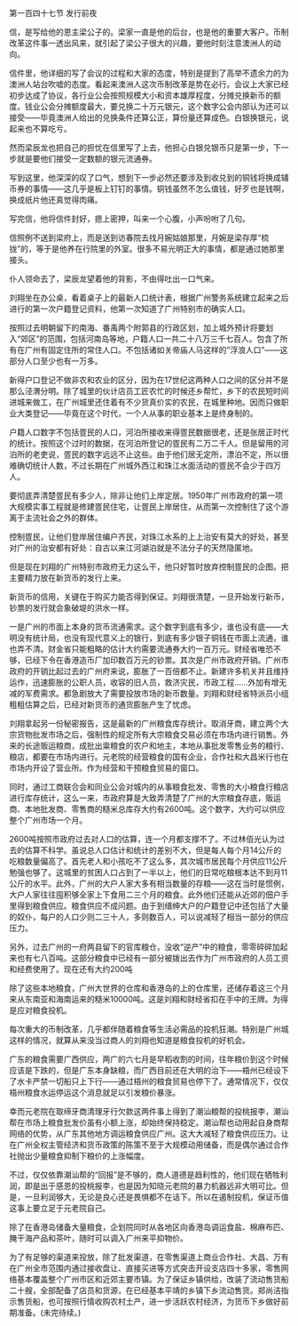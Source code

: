 

第一百四十七节 发行前夜

信，是写给他的恩主梁公子的。梁家一直是他的后台，也是他的重要大客户。币制改革这件事一透出风来，就引起了梁公子很大的兴趣，要他时刻注意澳洲人的动向。

信件里，他详细的写了会议的过程和大家的态度，特别是提到了高举不遗余力的为澳洲人站台吹嘘的态度。看起来澳洲人这次币制改革是势在必行。会议上大家已经初步达成了协议，各行业公会按照规模大小和资本雄厚程度，分摊兑换新币的额度。钱业公会分摊额度最大，要兑换二十万元银元，这个数字公会内部认为还可以接受――毕竟澳洲人给出的兑换条件还算公正，算份量还算成色。白银换银元，说起来也不算吃亏。

然而梁辰龙也把自己的担忧在信里写了上去，他担心白银兑银币只是第一步，下一步就是要他们接受一定数额的银元流通券。

写到这里，他深深的叹了口气，想到下一步必然还要涉及到收兑到的铜钱将换成辅币券的事情――这几乎是板上钉钉的事情。铜钱虽然不怎么值钱，好歹也是钱啊，换成纸片他还真觉得肉痛。

写完信，他将信件封好，摁上密押，叫来一个心腹，小声吩咐了几句。

信照例不送到梁府上，而是送到访春院去找月婉姑娘那里，月婉是梁存厚“梳拢”的，等于是他养在行院里的外室。很多不易光明正大的事情，都是通过她那里接头。

仆人领命去了，梁辰龙望着他的背影，不由得吐出一口气来。

刘翔坐在办公桌，看着桌子上的最新人口统计表，根据广州警务系统建立起来之后进行的第一次户籍登记资料，他第一次知道了广州特别市的确实人口。

按照过去明朝留下的南海、番禹两个附郭县的行政区划，加上城外预计将要划入“郊区”的范围，包括河南岛等地，户籍人口一共二十八万三千七百人。包含了所有在广州有固定住所的常住人口。不包括诸如关帝庙人马这样的“浮浪人口”――这部分人口至少也有一万多。

新得户口登记不做非农和农业的区分，因为在17世纪这两种人口之间的区分并不是那么泾渭分明。除了城里的伙计店员工匠农忙的时候还乡帮忙，乡下的农民短时间进城来做工，在广州城里还住着有不少货真价实的农民，在城里种地。因而只做职业大类登记――毕竟在这个时代，一个人从事的职业基本上是终身制的。

户籍人口数字不包括疍民的人口，河泊所接收来得疍民数据很老，还是张居正时代的统计。按照这个过时的数据，在河泊所登记的疍民有二万二千人。但是留用的河泊所的老吏说，疍民的数字远远不止这些。由于他们居无定所，漂泊不定，所以很难确切统计人数，不过长期在广州城外西江和珠江水面活动的疍民不会少于四万人。

要彻底弄清楚疍民有多少人，除非让他们上岸定居。1950年广州市政府的第一项大规模实事工程就是修建疍民住宅，让疍民上岸居住，从而第一次控制住了这个游离于主流社会之外的群体。

控制疍民，让他们登岸居住编户齐民，对珠江水系的上上治安有莫大的好处，甚至对广州的治安都有好处：自古以来江河湖泊就是不法分子的天然隐匿地。

但是现在刘翔的广州特别市政府无力这么干，他只好暂时放弃控制疍民的企图。把主要精力放在新货币的发行上来。

新货币的信用，关键在于购买力能否得到保证。刘翔很清楚，一旦开始发行新币，钞票的发行就会象破堤的洪水一样。

一是广州的市面上本身的货币流通需求。这个数字到底有多少，谁也没有底――大明没有统计局，也没有现代意义上的银行，到底有多少银子铜钱在市面上流通，谁也弄不清。财金省只能粗略的估计大约需要流通券大约一百万元。财经省唯恐不够，已经下令在香港造币厂加印数百万元的钞票。其次是广州市政府开销。广州市政府的开销比起过去的广州府来说，膨胀了一百倍都不止。新建许多机关并且维持运作，迅速膨胀的公职人员，收容的旧人员，救济灾民，市政工程……外加有增无减的军费需求。都急剧放大了需要投放市场的新币数量。刘翔和财经省特派员小组粗粗估算之后，已经对新货币的通货膨胀产生了忧虑。

刘翔拿起另一份秘密报告，这是最新的广州粮食库存统计。取消牙商，建立两个大宗货物批发市场之后，强制性的规定所有大宗粮食交易必须在市场内进行销售。外来的长途贩运粮商，成批出粜粮食的农户和地主，本地从事批发零售业务的粮行、粮店，都要在市场内进行。元老院的经营粮食的国有企业，合作社和大昌米行也在市场内开设了营业所。作为经营和干预粮食贸易的窗口。

同时，通过工商联合会和同业公会对城内的从事粮食批发、零售的大小粮食行粮店进行库存统计，这么一来，市政府算是大致弄清楚了广州的大宗粮食存底，贩运商、本地批发商、零售商的糙米总库存大约有2600吨。这个数字，大约可以供应整个广州市场一个月。

2600吨按照市政府过去对人口的估算，连一个月都支撑不了。不过林佰光认为过去的估算不科学。虽说总人口估计和统计的差别不大，但是每人每个月14公斤的吃粮数量偏高了。首先老人和小孩吃不了这么多，其次城市居民每个月供应11公斤勉强也够了。这城里的贫困人口占到了一半以上，他们的日常吃粮根本达不到月11公斤的水平。此外，广州的大户人家大多有相当数量的存粮――这在当时是惯例，大户人家往往囤积够全家上下食用二三个月的粮食。此外他们还能从近郊的佃户手里得到粮食供应。粮食供应不成问题。由于到缙绅大户的户籍登记中还包括了大量的奴仆，每户的人口少则二三十人，多则数百人，可以说减轻了相当一部分的供应压力。

另外，过去广州的一府两县留下的官库粮仓，没收“逆产”中的粮食，零零碎碎加起来也有七八百吨。这部分粮食中已经有一部分被拨出去作为广州市政府的人员工资和经费使用了。现在还有大约200吨

除了这些本地粮食，广州大世界的仓库和香港岛的上的仓库里，还储存着这三个月来从东南亚和海南运来的糙米10000吨。这是刘翔和财经省扣在手中的王牌。为得是应对粮食投机。

每次重大的币制改革，几乎都伴随着粮食等生活必需品的投机狂潮。特别是广州城这样的情况，就算从来没当过商人的刘翔也知道是粮食投机的好机会。

广东的粮食需要广西供应，两广的六七月是早稻收割的时间，往年粮价到这个时候应该是下跌的，但是广东本身缺粮，而广西目前还在大明的治下――梧州已经设下了水卡严禁一切船只上下行――通过梧州的粮食贸易也停下了。通常情况下，仅仅梧州粮食水运停运这个消息就足以引发粮价暴涨。

幸而元老院在取缔牙商清理牙行欠款这两件事上得到了潮汕粮帮的投桃报李，潮汕帮在市场上粮食批发价虽有小额上涨，却始终保持稳定。潮汕帮也动用起自身商帮网络的优势，从广东其他地方调运粮食供应广州。这大大减轻了粮食供应压力。让在广州全权主管经济和货币政策的陈策不至于大规模动用储备，而是偶尔通过合作社抛出少量粮食抑制下粮价的上涨幅度。

不过，仅仅依靠潮汕帮的“回报”是不够的，商人道德是趋利性的，他们现在牺牲利润，即是出于感恩的投桃报李，也是因为知晓元老院的暴力机器远非大明可比。但是，一旦利润够大，无论是良心还是畏惧都不在话下。所以在遏制投机，保证币值这事上要立足于元老院自己。

除了在香港岛储备大量粮食，企划院同时从各地区向香港岛调运食盐、棉麻布匹、腌干海产品和茶叶，随时可以调入广州来平抑物价。

为了有足够的渠道来投放，除了批发渠道，在零售渠道上商业合作社、大昌、万有在广州全市范围内通过接收盘让、直接买进等方式突击开设支店四十多家，零售网络基本覆盖整个广州市区和近郊主要市镇。为了保证乡镇供给，改装了流动售货船二十艘，全部配备了店员和货源，在已经基本平靖的乡镇下乡流动售货。郑尚洁指示售货船，也可按照行情收购农村土产，进一步活跃农村经济，为货币下乡做好前期准备。(未完待续。)

